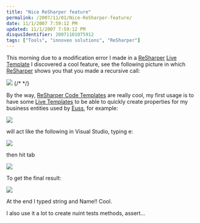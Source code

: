 ```yaml
---
title: "Nice ReSharper feature"
permalink: /2007/11/01/Nice-ReSharper-feature/
date: 11/1/2007 7:59:12 PM
updated: 11/1/2007 7:59:12 PM
disqusIdentifier: 20071101075912
tags: ["Tools", "innoveo solutions", "ReSharper"]
---
```

This morning due to a modification error I made in a [ReSharper](http://www.jetbrains.com/resharper) [Live Template](http://www.jetbrains.com/resharper/features/code_templates.html#Live_Templates_full) I discovered a cool feature, see the following picture in which [ReSharper](http://www.jetbrains.com/resharper) shows you that you made a recursive call:

![](http://farm3.static.flickr.com/2057/1812867111_2e8033829c_o.jpg) 
{/* <!-- more --> */}

By the way, [ReSharper Code Templates](http://www.jetbrains.com/resharper/features/code_templates.html) are really cool, my first usage is to have some [Live Templates](http://www.jetbrains.com/resharper/features/code_templates.html#Live_Templates_full) to be able to quickly create properties for my business entities used by [Euss](http://euss.evaluant.com/), for example:

![](http://farm3.static.flickr.com/2300/1812879563_88f9ea3d19_o.jpg) 

will act like the following in Visual Studio, typing e:

![](http://farm3.static.flickr.com/2185/1812884271_13bd10523d_o.jpg) 

then hit tab

![](http://farm3.static.flickr.com/2380/1812886351_5aa275261a_o.jpg) 

To get the final result:

![](http://farm3.static.flickr.com/2198/1813734640_ffa6a693f3_o.jpg) 

At the end I typed string and Name!! Cool.

I also use it a lot to create nuint tests methods, assert...
